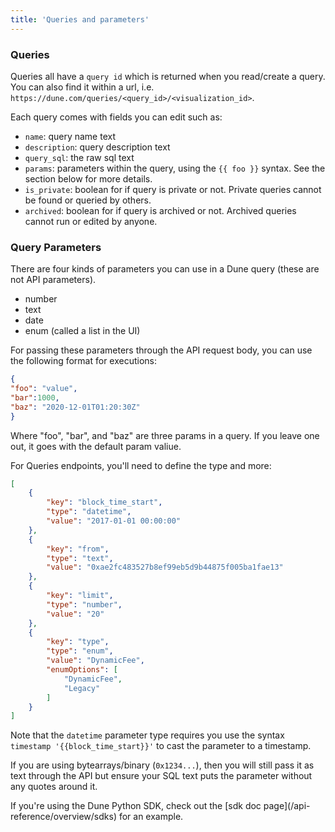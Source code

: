 ```yaml
---
title: 'Queries and parameters'
---
```


### Queries

Queries all have a `query id` which is returned when you read/create a query. You can also find it within a url, i.e. `https://dune.com/queries/<query_id>/<visualization_id>`.

Each query comes with fields you can edit such as:
- `name`: query name text
- `description`: query description text
- `query_sql`: the raw sql text
- `params`: parameters within the query, using the `{{ foo }}` syntax. See the section below for more details.
- `is_private`: boolean for if query is private or not. Private queries cannot be found or queried by others.
- `archived`: boolean for if query is archived or not. Archived queries cannot run or edited by anyone.

### Query Parameters

There are four kinds of parameters you can use in a Dune query (these are not API parameters). 

- number
- text
- date
- enum (called a list in the UI)

For passing these parameters through the API request body, you can use the following format for executions:

```json
{
"foo": "value",
"bar":1000, 
"baz": "2020-12-01T01:20:30Z"
}
```
Where "foo", "bar", and "baz" are three params in a query. If you leave one out, it goes with the default param valiue.

For Queries endpoints, you'll need to define the type and more:

```json
[
    {
        "key": "block_time_start",
        "type": "datetime",
        "value": "2017-01-01 00:00:00"
    },
    {
        "key": "from",
        "type": "text",
        "value": "0xae2fc483527b8ef99eb5d9b44875f005ba1fae13"
    },
    {
        "key": "limit",
        "type": "number",
        "value": "20"
    },
    {
        "key": "type",
        "type": "enum",
        "value": "DynamicFee",
        "enumOptions": [
            "DynamicFee",
            "Legacy"
        ]
    }
]
```

Note that the `datetime` parameter type requires you use the syntax `timestamp '{{block_time_start}}'` to cast the parameter to a timestamp. 

If you are using bytearrays/binary (`0x1234...`), then you will still pass it as text through the API but ensure your SQL text puts the parameter without any quotes around it.

<Tip>
If you're using the Dune Python SDK, check out the [sdk doc page](/api-reference/overview/sdks) for an example.
</Tip>
